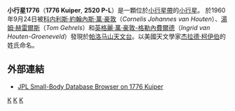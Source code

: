 {{Infobox planet 
| width = 25em 
| bgcolour = #FFFFC0 
| apsis = 
| name = Kuiper
| symbol = 
| image = 
| caption = 
| discovery = yes 
| discovery_ref = 
| discoverer = [[科内利斯·約翰內斯·萬·豪敦|科内利斯·約翰內斯·萬·豪敦]]、[[湯姆·赫雷爾斯|湯姆·赫雷爾斯]]和[[英格麗·萬·豪敦-格勒內費爾德|英格麗·萬·豪敦-格勒內費爾德]]
| discovery_site = [[帕洛马山天文台|帕洛马山天文台]]
| discovered = 1960年9月24日 
| designations = yes
| mp_name = 1776
| alt_names = 2520 P-L
| named_after = [[杰拉德·柯伊伯|杰拉德·柯伊伯]]
| mp_category = 
| orbit_ref = 
| epoch = May 14, 2008
| aphelion = 3.1471281
| perihelion = 3.0690301
| semimajor = 
| eccentricity = 0.0125637
| period = 2001.4121074
| avg_speed = 
| inclination = 9.46274
| asc_node = 176.91710
| mean_anomaly = 170.53903
| arg_peri = 279.88988
| satellites = 
| physical_characteristics = yes 
| dimensions = 
| mass = 
| density = 
| surface_grav = 
| escape_velocity = 
| sidereal_day = 
| axial_tilt = 
| pole_ecliptic_lat = 
| pole_ecliptic_lon = 
| albedo = 0.0544
| temperatures= 
| temp_name1 = 
| mean_temp_1 = 
| max_temp_1 = 
| temp_name2 = 
| max_temp_2 = 
| spectral_type = 
| abs_magnitude = 11.00
}}
'''小行星1776'''（'''1776 Kuiper''', '''2520 P-L'''）是一顆位於[[小行星帶|小行星帶]]的[[小行星|小行星]]。 於1960年9月24日被[[科内利斯·約翰內斯·萬·豪敦|科内利斯·約翰內斯·萬·豪敦]]（''Cornelis Johannes van Houten''）、[[湯姆·赫雷爾斯|湯姆·赫雷爾斯]]（''Tom Gehrels''）和[[英格麗·萬·豪敦-格勒內費爾德|英格麗·萬·豪敦-格勒內費爾德]]（''Ingrid van Houten-Groeneveld''）發現於[[帕洛马山天文台|帕洛马山天文台]]。以美國天文學家[[杰拉德·柯伊伯|杰拉德·柯伊伯]]的姓氏命名。

==外部連結==
*[http://ssd.jpl.nasa.gov/sbdb.cgi?sstr=1776+Kuiper JPL Small-Body Database Browser on 1776 Kuiper]

{{Minor Planet Number|[[小行星1775|1775 Zimmerwald]]|[[小行星1777|1777 Gehrels]]}}

{{DEFAULTSORT:Kuiper}}
[[Category:小行星帶天體|K]]
[[Category:以人名命名的小行星|K]]
[[Category:1960年发现的小行星|K]]

{{小天體}}
{{小行星小作品}}
